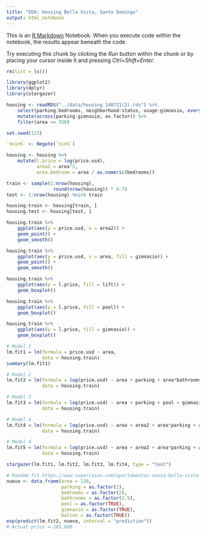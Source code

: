 ```yaml
---
title: "EDA: Housing Bella Vista, Santo Domingo"
output: html_notebook
---
```


This is an [R Markdown](http://rmarkdown.rstudio.com) Notebook. When you execute code within the notebook, the results appear beneath the code. 

Try executing this chunk by clicking the *Run* button within the chunk or by placing your cursor inside it and pressing *Ctrl+Shift+Enter*. 

```r
rm(list = ls())

library(ggplot2)
library(dplyr)
library(stargazer)
```

```r
housing <- readRDS("../data/housing_140721(2).rds") %>%
    select(parking:bedrooms, neighborhood:status, usage:gimnasio, everything()) %>%
    mutate(across(parking:gimnasio, as.factor)) %>%
    filter(area <= 350)
```



```r
set.seed(123)

`%nin%` <- Negate(`%in%`)

housing <- housing %>%
    mutate(l.price = log(price.usd),
           area2 = area^2,
           area.bedroom = area / as.numeric(bedrooms))

train <- sample(1:nrow(housing),
                 round(nrow(housing)) * 0.7)
test <- 1:nrow(housing) %nin% train

housing.train <- housing[train, ]
housing.test <- housing[test, ]
```

```r
housing.train %>%
    ggplot(aes(y = price.usd, x = area2)) +
    geom_point() +
    geom_smooth()

housing.train %>%
    ggplot(aes(y = price.usd, x = area, fill = gimnasio)) +
    geom_point() +
    geom_smooth()

housing.train %>%
    ggplot(aes(y = l.price, fill = lift)) +
    geom_boxplot()

housing.train %>%
    ggplot(aes(y = l.price, fill = pool)) +
    geom_boxplot()

housing.train %>%
    ggplot(aes(y = l.price, fill = gimnasio)) +
    geom_boxplot()
```

```r
# Model 1
lm.fit1 = lm(formula = price.usd ~ area,
             data = housing.train)
summary(lm.fit1)

# Model 2
lm.fit2 = lm(formula = log(price.usd) ~ area + parking + area*bathrooms + pool + gimnasio + balcon*area + 0,
             data = housing.train)

# Model 3
lm.fit3 = lm(formula = log(price.usd) ~ area + parking + pool + gimnasio + balcon*area + 0,
             data = housing.train)

# Model 4
lm.fit4 = lm(formula = log(price.usd) ~ area + area2 + area*parking + area.bedroom + pool + gimnasio + balcon*area + 0,
             data = housing.train)

# Model 4
lm.fit5 = lm(formula = log(price.usd) ~ area + area2 + area*parking + area.bedroom + pool + gimnasio + balcon*area + 0,
             data = housing.train)

stargazer(lm.fit1, lm.fit2, lm.fit3, lm.fit4, type = "text")

# Random fit https://www.supercasas.com/apartamentos-venta-bella-vista-norte/1249620/
nuevo <- data.frame(area = 138,
                    parking = as.factor(2), 
                    bedrooms = as.factor(2), 
                    bathrooms = as.factor(2.5), 
                    pool = as.factor(TRUE), 
                    gimnasio = as.factor(TRUE), 
                    balcon = as.factor(TRUE))
exp(predict(lm.fit2, nuevo, interval = "prediction"))
# Actual price = 185,000
```